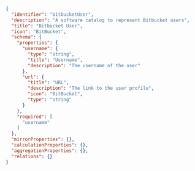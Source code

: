 ```json showLineNumbers
{
  "identifier": "bitbucketUser",
  "description": "A software catalog to represent Bitbucket users",
  "title": "Bitbucket User",
  "icon": "BitBucket",
  "schema": {
    "properties": {
      "username": {
        "type": "string",
        "title": "Username",
        "description": "The username of the user"
      },
      "url": {
        "title": "URL",
        "description": "The link to the user profile",
        "icon": "BitBucket",
        "type": "string"
      }
    },
    "required": [
      "username"
    ]
  },
  "mirrorProperties": {},
  "calculationProperties": {},
  "aggregationProperties": {},
  "relations": {}
}

```
